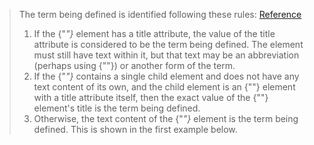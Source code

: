 > The term being defined is identified following these rules: [Reference](https://developer.mozilla.org/en-US/docs/Web/HTML/Element/dfn#usage_notes)
>
> 1. If the <H>{"<dfn>"}</H> element has a title attribute, the value of the title attribute is considered to be the term being defined. The element must still have text within it, but that text may be an abbreviation (perhaps using <H>{"<abbr>"}</H>) or another form of the term.
> 2. If the <H>{"<dfn>"}</H> contains a single child element and does not have any text content of its own, and the child element is an <H>{"<abbr>"}</H> element with a title attribute itself, then the exact value of the <H>{"<abbr>"}</H> element's title is the term being defined.
> 3. Otherwise, the text content of the <H>{"<dfn>"}</H> element is the term being defined. This is shown in the first example below.
